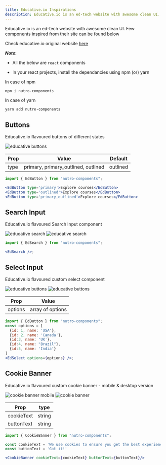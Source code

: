 ```yaml
---
title: Educative.io Inspirations
description: Educative.io is an ed-tech website with awesome clean UI. Few components inspired from their site can be found below
---
```


Educative.io is an ed-tech website with awesome clean UI. Few components inspired from their site can be found below

Check educative.io original website [here](https://www.educative.io/)

_**Note**_:

- All the below are `react` components

- In your react projects, install the dependancies using npm (or) yarn

In case of npm

```bash
npm i nutro-components
```

In case of yarn

```bash
yarn add nutro-components
```

## Buttons

Educative.io flavoured buttons of different states

<img src="./images/Edbuttons.png" alt="educative buttons" />


| Prop | Value                               | Default  |
| ---- | ----------------------------------- | -------- |
| type | primary, primary_outlined, outlined | outlined |

```jsx
import { EdButton } from "nutro-components";

<EdButton type='primary'>Explore courses</EdButton>
<EdButton type='outlined'>Explore courses</EdButton>
<EdButton type='primary_outlined'>Explore courses</EdButton>
```

## Search Input

Educative.io flavoured Search Input component

<img src="./images/search-inactive.png" alt="educative search" />
<img src="./images/search-active.png" alt="educative search" />


```jsx
import { EdSearch } from "nutro-components";

<EdSearch />;
```

## Select Input

Educative.io flavoured custom select component

<img src="./images/select-inactive.png" alt="educative buttons" />
<img src="./images/select-active.png" alt="educative buttons" />


| Prop    | Value            |
| ------- | ---------------- |
| options | array of options |

```jsx
import { EdButton } from "nutro-components";
const options = [
  {id: 1, name: 'USA'},
  {id: 2, name: 'Canada'},
  {id:3, name: 'UK'},
  {id:4, name: "Brazil"},
  {id:5, name: 'India'}
]
<EdSelect options={options} />;
```

## Cookie Banner

Educative.io flavoured custom cookie banner - mobile & desktop version

<img src="./images/cookie-mb.png" alt="cookie banner mobile" />
<img src="./images/cookie.png" alt="cookie banner" />


| Prop       | type   |
| ---------- | ------ |
| cookieText | string |
| buttonText | string |

```jsx
import { CookieBanner } from "nutro-components";

const cookieText = 'We use cookies to ensure you get the best experience on our website. Please review our <a className={styles.underline} href="/#">Privacy Policy</a> to learn more.'
const buttonText = 'Got it!'

<CookieBanner cookieText={cookieText} buttonText={buttonText}/>
```
